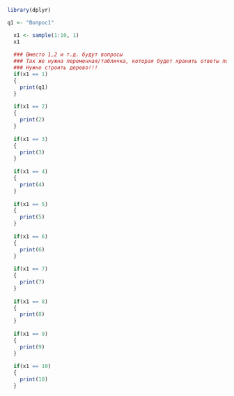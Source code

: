 
```r
library(dplyr)

q1 <- "Вопрос1"

  x1 <- sample(1:10, 1)
  x1
  
  ### Вместо 1,2 и т.д. будут вопросы
  ### Так же нужна переменная/табличка, которая будет хранить ответы пользователей, на ее основе можно строить машинное обучение.
  ### Нужно строить дерево!!!
  if(x1 == 1)
  {
    print(q1)
  }
  
  if(x1 == 2)
  {
    print(2)
  }
  
  if(x1 == 3)
  {
    print(3)
  }
  
  if(x1 == 4)
  {
    print(4)
  }
  
  if(x1 == 5)
  {
    print(5)
  }
  
  if(x1 == 6)
  {
    print(6)
  }
  
  if(x1 == 7)
  {
    print(7)
  }
  
  if(x1 == 8)
  {
    print(8)
  }
  
  if(x1 == 9)
  {
    print(9)
  }
  
  if(x1 == 10)
  {
    print(10)
  }
```



